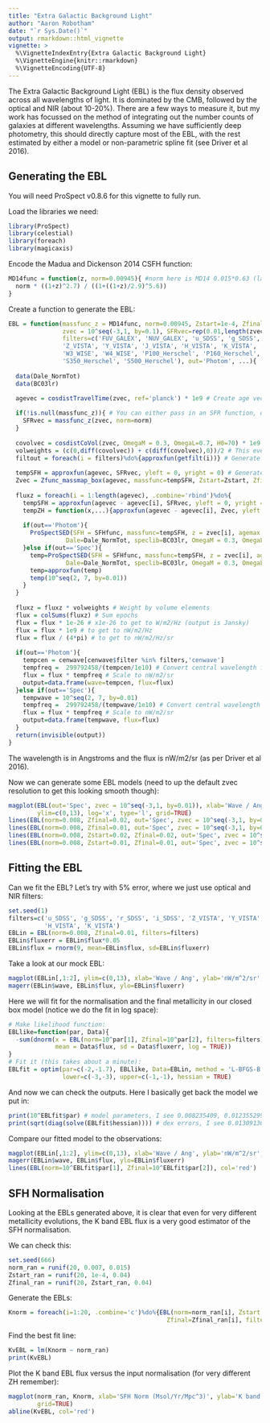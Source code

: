 ```yaml
---
title: "Extra Galactic Background Light"
author: "Aaron Robotham"
date: "`r Sys.Date()`"
output: rmarkdown::html_vignette
vignette: >
  %\VignetteIndexEntry{Extra Galactic Background Light}
  %\VignetteEngine{knitr::rmarkdown}
  %\VignetteEncoding{UTF-8}
---
```


The Extra Galactic Background Light (EBL) is the flux density observed across all wavelengths of light. It is dominated by the CMB, followed by the optical and NIR (about 10-20\%). There are a few ways to measure it, but my work has focussed on the method of integrating out the number counts of galaxies at different wavelengths. Assuming we have sufficiently deep photometry, this should directly capture most of the EBL, with the rest estimated by either a model or non-parametric spline fit (see Driver et al 2016).

## Generating the EBL

You will need ProSpect v0.8.6 for this vignette to fully run.

Load the libraries we need:

```r
library(ProSpect)
library(celestial)
library(foreach)
library(magicaxis)
```

Encode the Madua and Dickenson 2014 CSFH function:

```r
MD14func = function(z, norm=0.00945){ #norm here is MD14 0.015*0.63 (latter Salp to Chab Driver 2016 correction)
  norm * ((1+z)^2.7) / ((1+((1+z)/2.9)^5.6))
}
```

Create a function to generate the EBL:

```r
EBL = function(massfunc_z = MD14func, norm=0.00945, Zstart=1e-4, Zfinal=0.02,
               zvec = 10^seq(-3,1, by=0.1), SFRvec=rep(0.01,length(zvec)),
               filters=c('FUV_GALEX', 'NUV_GALEX', 'u_SDSS', 'g_SDSS', 'r_SDSS', 'i_SDSS',
               'Z_VISTA', 'Y_VISTA', 'J_VISTA', 'H_VISTA', 'K_VISTA', 'W1_WISE' , 'W2_WISE',
               'W3_WISE', 'W4_WISE', 'P100_Herschel', 'P160_Herschel', 'S250_Herschel' ,
               'S350_Herschel', 'S500_Herschel'), out='Photom', ...){
  
  data(Dale_NormTot)
  data(BC03lr)

  agevec = cosdistTravelTime(zvec, ref='planck') * 1e9 # Create age vector
  
  if(!is.null(massfunc_z)){ # You can either pass in an SFR function, or an SFRvec of the values at redshifts given by zvec
    SFRvec = massfunc_z(zvec, norm=norm)
  }
  
  covolvec = cosdistCoVol(zvec, OmegaM = 0.3, OmegaL=0.7, H0=70) * 1e9 #  x1e9 to get to Mpc^3 (output is Gpc^3)
  volweights = (c(0,diff(covolvec)) + c(diff(covolvec),0))/2 # This evens out the volume weights around bin edges
  filtout = foreach(i = filters)%do%{approxfun(getfilt(i))} # Generate our filter sets for quick generation
  
  tempSFH = approxfun(agevec, SFRvec, yleft = 0, yright = 0) # Generate our temporary SFH function to create our ZH
  Zvec = Zfunc_massmap_box(agevec, massfunc=tempSFH, Zstart=Zstart, Zfinal=Zfinal) # Create out closed box ZH
  
  fluxz = foreach(i = 1:length(agevec), .combine='rbind')%do%{
    tempSFH = approxfun(agevec - agevec[i], SFRvec, yleft = 0, yright = 0) # Create a SFH from the current time to the end of the Universe
    tempZH = function(x,...){approxfun(agevec - agevec[i], Zvec, yleft = 0, yright = 0)(x)} # Create a ZH from the current time to the end of the Universe
    
    if(out=='Photom'){
      ProSpectSED(SFH = SFHfunc, massfunc=tempSFH, z = zvec[i], agemax = max(agevec) - agevec[i], filtout=filtout, # Run ProSpect SED for our target tempSFH and tempZH
                Dale=Dale_NormTot, speclib=BC03lr, OmegaM = 0.3, OmegaL=0.7, H0=70, Z=tempZH, returnall=FALSE, ...)
    }else if(out=='Spec'){
      temp=ProSpectSED(SFH = SFHfunc, massfunc=tempSFH, z = zvec[i], agemax = max(agevec) - agevec[i], filters=NULL, # Run ProSpect SED for our target tempSFH and tempZH
                Dale=Dale_NormTot, speclib=BC03lr, OmegaM = 0.3, OmegaL=0.7, H0=70, Z=tempZH, returnall=TRUE, ...)$FinalFlux
      temp=approxfun(temp)
      temp(10^seq(2, 7, by=0.01))
    }
  }
  
  fluxz = fluxz * volweights # Weight by volume elements
  flux = colSums(fluxz) # Sum epochs
  flux = flux * 1e-26 # x1e-26 to get to W/m2/Hz (output is Jansky)
  flux = flux * 1e9 # to get to nW/m2/Hz
  flux = flux / (4*pi) # to get to nW/m2/Hz/sr
  
  if(out=='Photom'){
    tempcen = cenwave[cenwave$filter %in% filters,'cenwave']
    tempfreq =  299792458/(tempcen/1e10) # Convert central wavelength from wavelength to freq
    flux = flux * tempfreq # Scale to nW/m2/sr
    output=data.frame(wave=tempcen, flux=flux)
  }else if(out=='Spec'){
    tempwave = 10^seq(2, 7, by=0.01)
    tempfreq =  299792458/(tempwave/1e10) # Convert central wavelength from wavelength to freq
    flux = flux * tempfreq # Scale to nW/m2/sr
    output=data.frame(tempwave, flux=flux)
  }
  return(invisible(output))
}
```

The wavelength is in Angstroms and the flux is nW/m2/sr (as per Driver et al 2016).

Now we can generate some EBL models (need to up the default zvec resolution to get this looking smooth though):

```r
magplot(EBL(out='Spec', zvec = 10^seq(-3,1, by=0.01)), xlab='Wave / Ang', ylab='nW/m^2/sr',
        ylim=c(0,13), log='x', type='l', grid=TRUE)
lines(EBL(norm=0.008, Zfinal=0.02, out='Spec', zvec = 10^seq(-3,1, by=0.01)), col='red')
lines(EBL(norm=0.008, Zfinal=0.01, out='Spec', zvec = 10^seq(-3,1, by=0.01)), col='blue')
lines(EBL(norm=0.008, Zstart=0.02, Zfinal=0.02, out='Spec', zvec = 10^seq(-3,1, by=0.01)), col='darkgreen')
lines(EBL(norm=0.008, Zstart=0.01, Zfinal=0.01, out='Spec', zvec = 10^seq(-3,1, by=0.01)), col='brown')
```

## Fitting the EBL

Can we fit the EBL? Let's try with 5\% error, where we just use optical and NIR filters:

```r
set.seed(1)
filters=c('u_SDSS', 'g_SDSS', 'r_SDSS', 'i_SDSS', 'Z_VISTA', 'Y_VISTA', 'J_VISTA',
          'H_VISTA', 'K_VISTA')
EBLin = EBL(norm=0.008, Zfinal=0.01, filters=filters)
EBLin$fluxerr = EBLin$flux*0.05
EBLin$flux = rnorm(9, mean=EBLin$flux, sd=EBLin$fluxerr)
```

Take a look at our mock EBL:

```r
magplot(EBLin[,1:2], ylim=c(0,13), xlab='Wave / Ang', ylab='nW/m^2/sr', grid=TRUE)
magerr(EBLin$wave, EBLin$flux, ylo=EBLin$fluxerr)
```

Here we will fit for the normalisation and the final metallicity in our closed box model (notice we do the fit in log space):

```r
# Make likelihood function:
EBLlike=function(par, Data){
  -sum(dnorm(x = EBL(norm=10^par[1], Zfinal=10^par[2], filters=filters)$flux,
             mean = Data$flux, sd = Data$fluxerr, log = TRUE))
}
# Fit it (this takes about a minute):
EBLfit = optim(par=c(-2,-1.7), EBLlike, Data=EBLin, method = 'L-BFGS-B',
               lower=c(-3,-3), upper=c(-1,-1), hessian = TRUE)
```

And now we can check the outputs. Here I basically get back the model we put in:

```r
print(10^EBLfit$par) # model parameters, I see 0.008235409, 0.012355299
print(sqrt(diag(solve(EBLfit$hessian)))) # dex errors, I see 0.01309136, 0.11251226
```

Compare our fitted model to the observations:

```r
magplot(EBLin[,1:2], ylim=c(0,13), xlab='Wave / Ang', ylab='nW/m^2/sr', grid=TRUE)
magerr(EBLin$wave, EBLin$flux, ylo=EBLin$fluxerr)
lines(EBL(norm=10^EBLfit$par[1], Zfinal=10^EBLfit$par[2]), col='red')
```

## SFH Normalisation

Looking at the EBLs generated above, it is clear that even for very different metallicity evolutions, the K band EBL flux is a very good estimator of the SFH normalisation.

We can check this:

```r
set.seed(666)
norm_ran = runif(20, 0.007, 0.015)
Zstart_ran = runif(20, 1e-4, 0.04)
Zfinal_ran = runif(20, Zstart_ran, 0.04)
```

Generate the EBLs:

```r
Knorm = foreach(i=1:20, .combine='c')%do%{EBL(norm=norm_ran[i], Zstart = Zstart_ran[i],
                                            Zfinal=Zfinal_ran[i], filters='K_VISTA')[1,2]}
```

Find the best fit line:

```r
KvEBL = lm(Knorm ~ norm_ran)
print(KvEBL)
```

Plot the K band EBL flux versus the input normalisation (for very different ZH remember):

```r
magplot(norm_ran, Knorm, xlab='SFH Norm (Msol/Yr/Mpc^3)', ylab='K band EBL flux (nW/m2^2/sr)',
        grid=TRUE)
abline(KvEBL, col='red')
```
